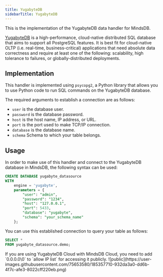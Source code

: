 ```yaml
---
title: YugabyteDB
sidebarTitle: YugabyteDB
---
```


This is the implementation of the YugabyteDB data handler for MindsDB.

[YugabyteDB](https://www.yugabyte.com/) is a high-performance, cloud-native distributed SQL database that aims to support all PostgreSQL features. It is best fit for cloud-native OLTP (i.e. real-time, business-critical) applications that need absolute data correctness and require at least one of the following: scalability, high tolerance to failures, or globally-distributed deployments.

## Implementation

This handler is implemented using `psycopg2`, a Python library that allows you to use Python code to run SQL commands on the YugabyteDB database.

The required arguments to establish a connection are as follows:

- `user` is the database user.
- `password` is the database password.
- `host` is the host name, IP address, or URL.
- `port` is the port used to make TCP/IP connection.
- `database` is the database name.
- `schema` Schema to which your table belongs.

## Usage

In order to make use of this handler and connect to the YugabyteDB database in MindsDB, the following syntax can be used:

```sql
CREATE DATABASE yugabyte_datasource
WITH
    engine = 'yugabyte',
    parameters = {
        "user": "admin",
        "password": "1234",
        "host": "127.0.0.1",
        "port": 5433,
        "database": "yugabyte",
        "schema": "your_schema_name"
    };
```

You can use this established connection to query your table as follows:

```sql
SELECT *
FROM yugabyte_datasource.demo;
```

<Note>
  If you are using YugabyteDB Cloud with MindsDB Cloud, you need to add
  `0.0.0.0\0` to `allow IP list` for accessing it publicly.
  ![public](https://user-images.githubusercontent.com/75653580/185357710-932da3a0-dd6b-4f7c-afe3-8022cff220eb.png)
</Note>
